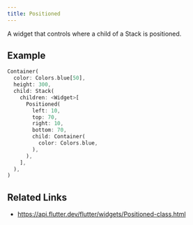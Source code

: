 ```yaml
---
title: Positioned
---
```


A widget that controls where a child of a Stack is positioned.

## Example

```dart liveslice=Positioned height=400px
Container(
  color: Colors.blue[50],
  height: 300,
  child: Stack(
    children: <Widget>[
      Positioned(
        left: 10,
        top: 70,
        right: 10,
        bottom: 70,
        child: Container(
          color: Colors.blue,
        ),
      ),
    ],
  ),
)
```

## Related Links

- https://api.flutter.dev/flutter/widgets/Positioned-class.html
